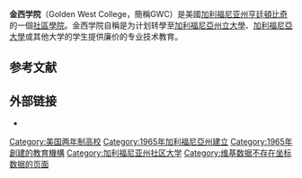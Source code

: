 {{Infobox university
| Name = 金西学院
| native_name = 
| image = Golden West College logo.svg
| caption = 
| latin_name = 
| motto = 
| Closed = 
| Established = 1965
| type = 
| endowment = 
| officer_in_charge = 
| chancellor = 
| chairman = 
| president = 
| superintendent = 
| dean = 
| director = 
| vice-president = 
| provost = 
| vice_chancellor = 
| principal = 
| head_label = 
| head = 
| rector = 
| faculty = 
| staff = 
| students = 12,796<ref>[http://nces.ed.gov/collegenavigator/?s=all&zc=92647&zd=0&of=3&l=3&ct=1&ic=2+3&id=115126 Institute of Education Services]</ref>
| undergrad = 
| postgrad = 
| doctoral = 
| other = 
| address = 15744 Goldenwest Street, Huntington Beach, CA 92647
| country = [[美国|美国]]
| state = [[加利福尼亚州|加利福尼亚州]]
| city = [[亨廷頓比奇|亨廷頓比奇]]
| coor = {{Coord|33.733796897510686|-118.00314949581939|format=dms|display=inline,title}}
| campus = 
| former_names = 
| free_label = 
| free = 
| athletics = 
| Colors = 
| nickname = Rustlers
| mascot = Rustler Sam
| affiliation = 
| affiliations = 
| website = [http://www.goldenwestcollege.edu www.goldenwestcollege.edu]
| logo = 
| footnotes = 
| sports = 
}}
'''金西学院'''（Golden West College，簡稱GWC）是美國[[加利福尼亚州|加利福尼亚州]][[亨廷頓比奇|亨廷頓比奇]]的一個[[社區學院|社區學院]]。金西学院自稱是为计划转學至[[加利福尼亞州立大學|加利福尼亞州立大學]]、[[加利福尼亞大學|加利福尼亞大學]]或其他大学的学生提供廉价的专业技术教育。

==参考文献==
{{reflist}}

== 外部链接 ==

* {{Official website}}

[[Category:美国两年制高校|Category:美国两年制高校]]
[[Category:1965年加利福尼亞州建立|Category:1965年加利福尼亞州建立]]
[[Category:1965年創建的教育機構|Category:1965年創建的教育機構]]
[[Category:加利福尼亚州社区大学|Category:加利福尼亚州社区大学]]
[[Category:维基数据不存在坐标数据的页面|Category:维基数据不存在坐标数据的页面]]
